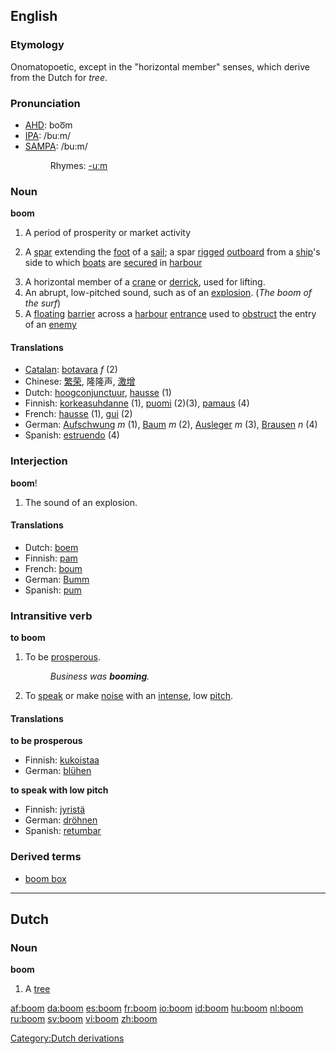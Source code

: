 ==English==
===Etymology===
Onomatopoetic, except in the "horizontal member" senses, which derive from the Dutch for ''tree''.

===Pronunciation===
*[[w:AHD|AHD]]: boo͞m
*[[w:IPA|IPA]]: /buːm/
*[[w:SAMPA|SAMPA]]: /bu:m/
*:Rhymes: [[Rhymes:English:-uːm|-uːm]]

===Noun===
'''boom'''
#A period of prosperity or market activity
#{{nautical}} A [[spar]] extending the [[foot]] of a [[sail]]; a spar [[rigged]] [[outboard]] from a [[ship]]'s side to which [[boat]]s are [[secured]] in [[harbour]]
#A horizontal member of a [[crane]] or [[derrick]], used for lifting.
#An abrupt, low-pitched sound, such as of an [[explosion]]. (''The boom of the surf'')
#A [[floating]] [[barrier]] across a [[harbour]] [[entrance]] used to [[obstruct]] the entry of an [[enemy]]

====Translations====
{{top}}
*[[Catalan]]: [[botavara]] ''f'' (2) 
*Chinese: [[繁荣]], 隆隆声, [[激增]]
*Dutch: [[hoogconjunctuur]], [[hausse]] (1)
*Finnish: [[korkeasuhdanne]] (1), [[puomi]] (2)(3), [[pamaus]] (4)
*French: [[hausse]] (1), [[gui]] (2)
*German: [[Aufschwung]] ''m'' (1), [[Baum]] ''m'' (2), [[Ausleger]] ''m'' (3), [[Brausen]] ''n'' (4)
*Spanish: [[estruendo]] (4)
{{bottom}}

===Interjection===
'''boom'''!
#The sound of an explosion.

====Translations====
{{top}}
*Dutch: [[boem]]
*Finnish: [[pam]]
*French: [[boum]]
*German: [[Bumm]]
*Spanish: [[pum]]
{{bottom}}

===Intransitive verb===
'''to boom'''
#To be [[prosperous]]. 
#: ''Business was '''booming'''.''
#To [[speak]] or make [[noise]] with an [[intense]], low [[pitch]]. 

====Translations====
'''to be prosperous'''
{{top}}
*Finnish: [[kukoistaa]]
*German: [[blühen]]
{{bottom}}

'''to speak with low pitch'''
{{top}}
*Finnish: [[jyristä]]
*German: [[dröhnen]]
*Spanish: [[retumbar]]
{{bottom}}

===Derived terms===
*[[boom box]]

----

==Dutch ==
===Noun===
'''boom'''
# A [[tree]]

[[Category:Dutch derivations]]

[[af:boom]]
[[da:boom]]
[[es:boom]]
[[fr:boom]]
[[io:boom]]
[[id:boom]]
[[hu:boom]]
[[nl:boom]]
[[ru:boom]]
[[sv:boom]]
[[vi:boom]]
[[zh:boom]]